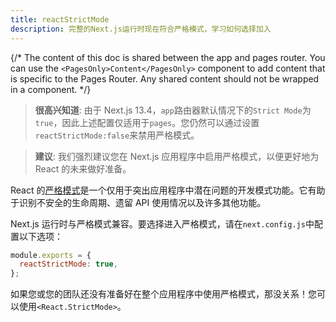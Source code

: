 ```yaml
---
title: reactStrictMode
description: 完整的Next.js运行时现在符合严格模式，学习如何选择加入
---
```


{/* The content of this doc is shared between the app and pages router. You can use the `<PagesOnly>Content</PagesOnly>` component to add content that is specific to the Pages Router. Any shared content should not be wrapped in a component. */}

> **很高兴知道**: 由于 Next.js 13.4，`app`路由器默认情况下的`Strict Mode`为`true`，因此上述配置仅适用于`pages`。您仍然可以通过设置`reactStrictMode:false`来禁用严格模式。

> **建议**: 我们强烈建议您在 Next.js 应用程序中启用严格模式，以便更好地为 React 的未来做好准备。

React 的[严格模式](https://react.dev/reference/react/StrictMode)是一个仅用于突出应用程序中潜在问题的开发模式功能。它有助于识别不安全的生命周期、遗留 API 使用情况以及许多其他功能。

Next.js 运行时与严格模式兼容。要选择进入严格模式，请在`next.config.js`中配置以下选项：

```js filename="next.config.js"
module.exports = {
  reactStrictMode: true,
};
```

如果您或您的团队还没有准备好在整个应用程序中使用严格模式，那没关系！您可以使用`<React.StrictMode>`。
